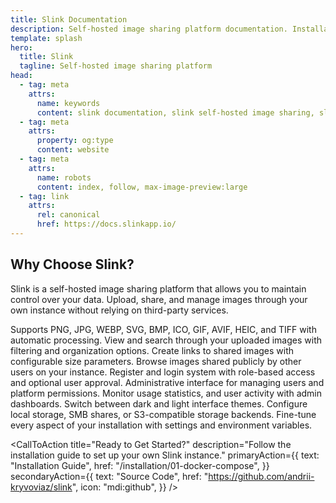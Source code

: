 ```yaml
---
title: Slink Documentation
description: Self-hosted image sharing platform documentation. Installation, configuration, and deployment guides.
template: splash
hero:
  title: Slink
  tagline: Self-hosted image sharing platform
head:
  - tag: meta
    attrs:
      name: keywords
      content: slink documentation, slink self-hosted image sharing, slink docker deployment, slink open source, slink installation guide, slink configuration, image hosting platform, file sharing solution, media sharing server
  - tag: meta
    attrs:
      property: og:type
      content: website
  - tag: meta
    attrs:
      name: robots
      content: index, follow, max-image-preview:large
  - tag: link
    attrs:
      rel: canonical
      href: https://docs.slinkapp.io/
---
```



## Why Choose Slink?

Slink is a self-hosted image sharing platform that allows you to maintain control over your data. Upload, share, and manage images through your own instance without relying on third-party services.

<div class="mt-12!">
  <CardGrid stagger>
    <Card title="Multiple Image Formats" icon="material-symbols-light:cloud-upload">
      Supports PNG, JPG, WEBP, SVG, BMP, ICO, GIF, AVIF, HEIC, and TIFF with automatic processing.
    </Card>
    <Card title="Upload History" icon="material-symbols-light:history">
      View and search through your uploaded images with filtering and organization options.
    </Card>
    <Card title="Shareable Links" icon="material-symbols-light:share">
      Create links to shared images with configurable size parameters.
    </Card>
    <Card title="Public Gallery" icon="material-symbols-light:photo-library">
      Browse images shared publicly by other users on your instance.
    </Card>
    <Card title="User Authentication" icon="material-symbols-light:security">
      Register and login system with role-based access and optional user approval.
    </Card>
    <Card title="User Management" icon="material-symbols-light:admin-panel-settings">
      Administrative interface for managing users and platform permissions.
    </Card>
    <Card title="Analytics & Insights" icon="material-symbols-light:dashboard">
      Monitor usage statistics, and user activity with admin dashboards.
    </Card>
    <Card title="Theme Support" icon="material-symbols-light:dark-mode">
      Switch between dark and light interface themes.
    </Card>
    <Card title="Storage Options" icon="material-symbols-light:storage">
      Configure local storage, SMB shares, or S3-compatible storage backends.
    </Card>
    <Card title="Configuration" icon="material-symbols-light:settings">
      Fine-tune every aspect of your installation with settings and environment variables.
    </Card>
  </CardGrid>
</div>

<CallToAction
  title="Ready to Get Started?"
  description="Follow the installation guide to set up your own Slink instance."
  primaryAction={{
    text: "Installation Guide",
    href: "/installation/01-docker-compose",
  }}
  secondaryAction={{
    text: "Source Code",
    href: "https://github.com/andrii-kryvoviaz/slink",
    icon: "mdi:github",
  }}
/>